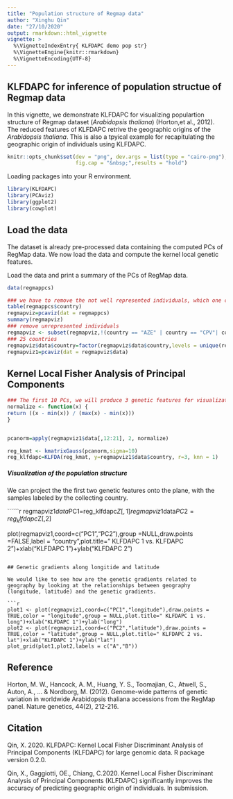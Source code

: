 ---
title: "Population structure of Regmap data"
author: "Xinghu Qin"
date: "27/10/2020"
output: rmarkdown::html_vignette
vignette: >
  %\VignetteIndexEntry{ KLFDAPC demo pop str}
  %\VignetteEngine{knitr::rmarkdown}
  %\VignetteEncoding{UTF-8}
---

## KLFDAPC for inference of population structue of Regmap data

In this vignette, we demonstrate KLFDAPC for visualizing populartion structure of Regmap dataset (*Arabidopsis thaliana*) (Horton,et al., 2012). The reduced features of KLFDAPC retrive the geographic origins of the *Arabidopsis thaliana*. This is also a tpyical example for recapitulating the geographic origin of individuals using KLFDAPC. 

```{r, echo = FALSE, message = FALSE}
knitr::opts_chunk$set(dev = "png", dev.args = list(type = "cairo-png"),collapse = TRUE,comment = "#",fig.width = 6,  fig.height = 5,fig.align = "center",
                      fig.cap = "&nbsp;",results = "hold")
```

Loading packages into your R environment.

```{r, message = FALSE}
library(KLFDAPC)
library(PCAviz)
library(ggplot2)
library(cowplot)
```

## Load the data 

The dataset is already pre-processed data containing the computed PCs of RegMap data. We now load the data and compute the kernel local genetic features.

Load the data and print a summary of the PCs of RegMap data.

```{r}
data(regmappcs)

### we have to remove the not well represented individuals, which one country only has one individuals.
table(regmappcs$country)
regmapviz=pcaviz(dat = regmappcs)
summary(regmapviz)
### remove unrepresented individuals
regmapviz <- subset(regmapviz,!(country == "AZE" | country == "CPV"| country == "DEN"| country == "GEO"| country == "IND"| country == "LIB"| country == "NOR"| country == "NZL")) 
### 25 countries
regmapviz$data$country=factor(regmapviz$data$country,levels = unique(regmapviz$data$country))
regmapviz1=pcaviz(dat = regmapviz$data)

```

## Kernel Local Fisher Analysis of Principal Components

```{r}

### The first 10 PCs, we will produce 3 genetic features for visualization
normalize <- function(x) {
return ((x - min(x)) / (max(x) - min(x)))
}


pcanorm=apply(regmapviz1$data[,12:21], 2, normalize)

reg_kmat <- kmatrixGauss(pcanorm,sigma=10)
reg_klfdapc=KLFDA(reg_kmat, y=regmapviz1$data$country, r=3, knn = 1)

```

##### Visualization of the population structure

We can project the the first two genetic features onto the plane, with the samples labeled by the collecting country.

``````{r figure 1,fig.height = 6, fig.width = 8, fig.align = "center"}

regmapviz1$data$PC1=reg_klfdapc$Z[,1]
regmapviz1$data$PC2=reg_klfdapc$Z[,2]

plot(regmapviz1,coord=c("PC1","PC2"),group =NULL,draw.points =FALSE,label = "country",plot.title=" KLFDAPC 1 vs. KLFDAPC 2")+xlab("KLFDAPC 1")+ylab("KLFDAPC 2")

```

## Genetic gradients along longitide and latitude

We would like to see how are the genetic gradients related to geography by looking at the relationships between geography (longitude, latitude) and the genetic gradients.

```{r, fig.width = 12, fig.height = 5}
plot1 <- plot(regmapviz1,coord=c("PC1","longitude"),draw.points = TRUE,color = "longitude",group = NULL,plot.title=" KLFDAPC 1 vs. long")+xlab("KLFDAPC 1")+ylab("long")
plot2 <- plot(regmapviz1,coord=c("PC2","latitude"),draw.points = TRUE,color = "latitude",group = NULL,plot.title=" KLFDAPC 2 vs. lat")+xlab("KLFDAPC 1")+ylab("lat")
plot_grid(plot1,plot2,labels = c("A","B"))
```


## Reference

Horton, M. W., Hancock, A. M., Huang, Y. S., Toomajian, C., Atwell, S., Auton, A., ... & Nordborg, M. (2012). Genome-wide patterns of genetic variation in worldwide Arabidopsis thaliana accessions from the RegMap panel. Nature genetics, 44(2), 212-216.


## Citation

Qin, X. 2020. KLFDAPC: Kernel Local Fisher Discriminant Analysis of Principal Components (KLFDAPC) for large genomic data. R package version 0.2.0.

Qin, X., Gaggiotti, OE., Chiang, C.2020. Kernel Local Fisher Discriminant Analysis of Principal Components (KLFDAPC) significantly improves the accuracy of predicting geographic origin of individuals. In submission.

